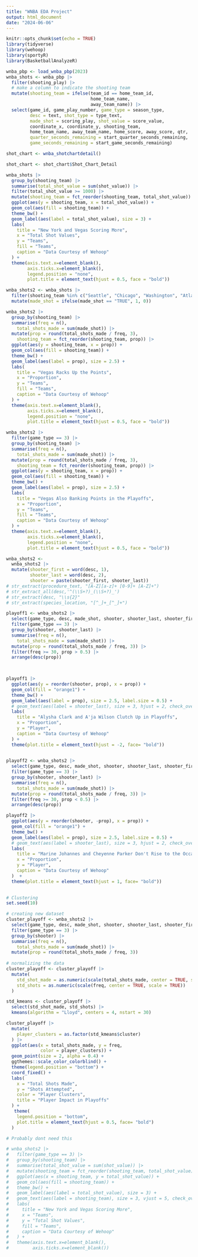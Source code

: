 ```yaml
---
title: "WNBA EDA Project"
output: html_document
date: "2024-06-06"
---
```


```r
knitr::opts_chunk$set(echo = TRUE)
library(tidyverse)
library(wehoop)
library(sportyR)
library(BasketballAnalyzeR)
```



```r
wnba_pbp <- load_wnba_pbp(2023)
wnba_shots <- wnba_pbp |> 
  filter(shooting_play) |> 
  # make a column to indicate the shooting team
  mutate(shooting_team = ifelse(team_id == home_team_id, 
                                home_team_name,
                                away_team_name)) |> 
  select(game_id, game_play_number, game_type = season_type,
         desc = text, shot_type = type_text, 
         made_shot = scoring_play, shot_value = score_value, 
         coordinate_x, coordinate_y, shooting_team, 
         home_team_name, away_team_name, home_score, away_score, qtr,
         quarter_seconds_remaining = start_quarter_seconds_remaining,
         game_seconds_remaining = start_game_seconds_remaining)

shot_chart <- wnba_shotchartdetail()

shot_chart <- shot_chart$Shot_Chart_Detail
```



```r
wnba_shots |>   
  group_by(shooting_team) |> 
  summarise(total_shot_value = sum(shot_value)) |> 
  filter(total_shot_value >= 1000) |> 
  mutate(shooting_team = fct_reorder(shooting_team, total_shot_value)) |> 
  ggplot(aes(y = shooting_team, x = total_shot_value)) +
  geom_col(aes(fill = shooting_team)) +
  theme_bw() + 
  geom_label(aes(label = total_shot_value), size = 3) + 
  labs(
    title = "New York and Vegas Scoring More",
    x = "Total Shot Values", 
    y = "Teams",
    fill = "Teams",
    caption = "Data Courtesy of Wehoop"
  ) + 
  theme(axis.text.x=element_blank(),
        axis.ticks.x=element_blank(),
        legend.position = "none",
        plot.title = element_text(hjust = 0.5, face = "bold"))
```






```r
wnba_shots2 <- wnba_shots |> 
  filter(shooting_team %in% c("Seattle", "Chicago", "Washington", "Atlanta", "Minnesota", "Indiana", "Los Angeles", "Connecticut", "Dallas", "Phoenix", "New York", "Las Vegas")) |> 
  mutate(made_shot = ifelse(made_shot == "TRUE", 1, 0))

wnba_shots2 |> 
  group_by(shooting_team) |> 
  summarise(freq = n(),
    total_shots_made = sum(made_shot)) |> 
  mutate(prop = round(total_shots_made / freq, 3),
    shooting_team = fct_reorder(shooting_team, prop)) |>
  ggplot(aes(y = shooting_team, x = prop)) +
  geom_col(aes(fill = shooting_team)) +
  theme_bw() +
  geom_label(aes(label = prop), size = 2.5) +
  labs(
    title = "Vegas Racks Up the Points",
    x = "Proportion",
    y = "Teams",
    fill = "Teams",
    caption = "Data Courtesy of Wehoop"
  ) + 
  theme(axis.text.x=element_blank(),
        axis.ticks.x=element_blank(),
        legend.position = "none",
        plot.title = element_text(hjust = 0.5, face = "bold"))
```



```r
wnba_shots2 |> 
  filter(game_type == 3) |> 
  group_by(shooting_team) |> 
  summarise(freq = n(),
    total_shots_made = sum(made_shot)) |> 
  mutate(prop = round(total_shots_made / freq, 3),
    shooting_team = fct_reorder(shooting_team, prop)) |>
  ggplot(aes(y = shooting_team, x = prop)) +
  geom_col(aes(fill = shooting_team)) +
  theme_bw() +
  geom_label(aes(label = prop), size = 2.5) +
  labs(
    title = "Vegas Also Banking Points in the Playoffs",
    x = "Proportion",
    y = "Teams",
    fill = "Teams",
    caption = "Data Courtesy of Wehoop"
  ) + 
  theme(axis.text.x=element_blank(),
        axis.ticks.x=element_blank(),
        legend.position = "none",
        plot.title = element_text(hjust = 0.5, face = "bold"))
```



```r
wnba_shots2 <- 
  wnba_shots2 |> 
  mutate(shooter_first = word(desc, 1),
         shooter_last = word(desc, 2), 
         shooter = paste(shooter_first, shooter_last))
# str_extract(procedure_text, "[A-Z][a-z]+ [0-9]+ [A-Z]+")
# str_extract_all(desc,'^(\\S+?)_(\\S+?)_')
# str_extract(desc, "\\s{2}"
# str_extract(species_location, "[^_]+_[^_]+")
```



```r
playoff1 <- wnba_shots2 |> 
  select(game_type, desc, made_shot, shooter, shooter_last, shooter_first) |> 
  filter(game_type == 3) |> 
  group_by(shooter, shooter_last) |> 
  summarise(freq = n(),
    total_shots_made = sum(made_shot)) |> 
  mutate(prop = round(total_shots_made / freq, 3)) |> 
  filter(freq >= 30, prop > 0.5) |> 
  arrange(desc(prop))
  


playoff1 |> 
  ggplot(aes(y = reorder(shooter, prop), x = prop)) +
  geom_col(fill = "orange1") +
  theme_bw() +
  geom_label(aes(label = prop), size = 2.5, label.size = 0.5) +
  # geom_text(aes(label = shooter_last), size = 3, hjust = 2, check_overlap = TRUE) +
  labs(
    title = "Alysha Clark and A'ja Wilson Clutch Up in Playoffs",
    x = "Proportion",
    y = "Player",
    caption = "Data Courtesy of Wehoop"
  ) +
  theme(plot.title = element_text(hjust = -2, face= "bold"))
  
```



```r
playoff2 <- wnba_shots2 |> 
  select(game_type, desc, made_shot, shooter, shooter_last, shooter_first) |> 
  filter(game_type == 3) |> 
  group_by(shooter, shooter_last) |> 
  summarise(freq = n(),
    total_shots_made = sum(made_shot)) |> 
  mutate(prop = round(total_shots_made / freq, 3)) |> 
  filter(freq >= 30, prop < 0.5) |> 
  arrange(desc(prop))

playoff2 |> 
  ggplot(aes(y = reorder(shooter, -prop), x = prop)) +
  geom_col(fill = "orange1") +
  theme_bw() +
  geom_label(aes(label = prop), size = 2.5, label.size = 0.5) +
  # geom_text(aes(label = shooter_last), size = 3, hjust = 2, check_overlap = TRUE) +
  labs(
    title = "Marine Johannes and Cheyenne Parker Don't Rise to the Occasion",
    x = "Proportion",
    y = "Player",
    caption = "Data Courtesy of Wehoop"
  )  +
  theme(plot.title = element_text(hjust = 1, face= "bold"))
  
```



```r
# Clustering
set.seed(10)

# creating new dataset
cluster_playoff <- wnba_shots2 |> 
  select(game_type, desc, made_shot, shooter, shooter_last, shooter_first) |> 
  filter(game_type == 3) |> 
  group_by(shooter) |> 
  summarise(freq = n(),
    total_shots_made = sum(made_shot)) |> 
  mutate(prop = round(total_shots_made / freq, 3))
  
# normalizing the data
cluster_playoff <- cluster_playoff |> 
  mutate(
    std_shot_made = as.numeric(scale(total_shots_made, center = TRUE, scale = TRUE)),
    std_shots = as.numeric(scale(freq, center = TRUE, scale = TRUE))
  )

std_kmeans <- cluster_playoff |> 
  select(std_shot_made, std_shots) |> 
  kmeans(algorithm = "Lloyd", centers = 4, nstart = 30)

cluster_playoff |>
  mutate(
    player_clusters = as.factor(std_kmeans$cluster)
  ) |>
  ggplot(aes(x = total_shots_made, y = freq,
             color = player_clusters)) +
  geom_point(size = 2, alpha = 0.4) + 
  ggthemes::scale_color_colorblind() +
  theme(legend.position = "bottom") +
  coord_fixed() +
  labs(
    x = "Total Shots Made",
    y = "Shots Attempted",
    color = "Player Clusters",
    title = "Player Impact in Playoffs"
  ) +
   theme(
    legend.position = "bottom",
    plot.title = element_text(hjust = 0.5, face= "bold")
  )

```





```r
# Probably dont need this

# wnba_shots2 |> 
#   filter(game_type == 3) |> 
#   group_by(shooting_team) |> 
#   summarise(total_shot_value = sum(shot_value)) |> 
#   mutate(shooting_team = fct_reorder(shooting_team, total_shot_value)) |> 
#   ggplot(aes(x = shooting_team, y = total_shot_value)) +
#   geom_col(aes(fill = shooting_team)) +
#   theme_bw() + 
#   geom_label(aes(label = total_shot_value), size = 3) + 
#   geom_text(aes(label = shooting_team), size = 3, vjust = 5, check_overlap = TRUE) +
#   labs(
#     title = "New York and Vegas Scoring More",
#     x = "Teams", 
#     y = "Total Shot Values",
#     fill = "Teams",
#     caption = "Data Courtesy of Wehoop"
#   ) + 
#   theme(axis.text.x=element_blank(),
#         axis.ticks.x=element_blank())
```

